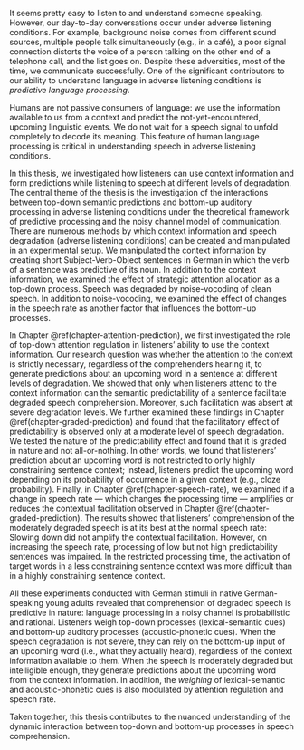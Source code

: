 It seems pretty easy to listen to and understand someone speaking.
However, our day-to-day conversations occur under adverse listening conditions.
For example, background noise comes from different sound sources, multiple people talk simultaneously (e.g., in a café), a poor signal connection distorts the voice of a person talking on the other end of a telephone call, and the list goes on.
Despite these adversities, most of the time, we communicate successfully.
One of the significant contributors to our ability to understand language in adverse listening conditions is *predictive language processing*.

Humans are not passive consumers of language:
we use the information available to us from a context and predict the not-yet-encountered, upcoming linguistic events.
We do not wait for a speech signal to unfold completely to decode its meaning.
This feature of human language processing is critical in understanding speech in adverse listening conditions.

In this thesis, we investigated how listeners can use context information and form predictions while listening to speech at different levels of degradation.
The central theme of the thesis is the investigation of the interactions between top-down semantic predictions and bottom-up auditory processing in adverse listening conditions under the theoretical framework of predictive processing and the noisy channel model of communication.
There are numerous methods by which context information and speech degradation (adverse listening conditions) can be created and manipulated in an experimental setup.
We manipulated the context information by creating short Subject-Verb-Object sentences in German in which the verb of a sentence was predictive of its noun.
In addition to the context information, we examined the effect of strategic attention allocation as a top-down process.
Speech was degraded by noise-vocoding of clean speech.
In addition to noise-vocoding, we examined the effect of changes in the speech rate as another factor that influences the bottom-up processes.

In Chapter \@ref(chapter-attention-prediction), we first investigated the role of top-down attention regulation in listeners’ ability to use the context information.
Our research question was whether the attention to the context is strictly necessary, regardless of the comprehenders hearing it, to generate predictions about an upcoming word in a sentence at different levels of degradation.
We showed that only when listeners attend to the context information can the semantic predictability of a sentence facilitate degraded speech comprehension.
Moreover, such facilitation was absent at severe degradation levels.
We further examined these findings in Chapter \@ref(chapter-graded-prediction) and found that the facilitatory effect of predictability is observed only at a moderate level of speech degradation.
We tested the nature of the predictability effect and found that it is graded in nature and not all-or-nothing.
In other words, we found that listeners’ prediction about an upcoming word is not restricted to only highly constraining sentence context;
instead, listeners predict the upcoming word depending on its probability of occurrence in a given context (e.g., cloze probability).
Finally, in Chapter \@ref(chapter-speech-rate), we examined if a change in speech rate --- which changes the processing time --- amplifies or reduces the contextual facilitation observed in Chapter \@ref(chapter-graded-prediction).
The results showed that listeners’ comprehension of the moderately degraded speech is at its best at the normal speech rate:
Slowing down did not amplify the contextual facilitation.
However, on increasing the speech rate, processing of low but not high predictability sentences was impaired.
In the restricted processing time, the activation of target words in a less constraining sentence context was more difficult than in a highly constraining sentence context.

All these experiments conducted with German stimuli in native German-speaking young adults revealed that comprehension of degraded speech is predictive in nature:
language processing in a noisy channel is probabilistic and rational.
Listeners weigh top-down processes (lexical-semantic cues) and bottom-up auditory processes (acoustic-phonetic cues).
<!-- depending on the task at hand, and the adversity of the listening condition. -->
When the speech degradation is not severe, they can rely on the bottom-up input of an upcoming word (i.e., what they actually heard), regardless of the context information available to them.
When the speech is moderately degraded but intelligible enough, they generate predictions about the upcoming word from the context information.
In addition, the *weighing* of lexical-semantic and acoustic-phonetic cues is also modulated by attention regulation and speech rate.

Taken together, this thesis contributes to the nuanced understanding of the dynamic interaction between top-down and bottom-up processes in speech comprehension.
